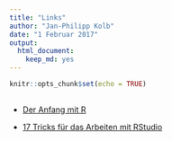 ```yaml
---
title: "Links"
author: "Jan-Philipp Kolb"
date: "1 Februar 2017"
output: 
  html_document: 
    keep_md: yes
---
```


```r
knitr::opts_chunk$set(echo = TRUE)
```

## 

- [Der Anfang mit R](https://www.r-bloggers.com/getting-started-with-r-a-beginners-guide-part-2/)

- [17 Tricks für das Arbeiten mit RStudio](https://www.rstudio.com/rviews/2017/01/27/january-17-tips-and-tricks/)